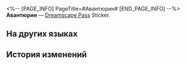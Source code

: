 <%-- [PAGE_INFO]
PageTitle=#Авантюрин#
[END_PAGE_INFO] --%>
{{Предмет Инфобокс
|id          = 225003
|Изображение = Dreamscape Pass Sticker Авантюрин.png
|Тип         = Dreamscape Pass Sticker
|Тип2        = Прах к праху, пепел к пеплу Stickers
|Инвентарь   = 
|Редкость    = 4
|Эффект      = 
|Описание    = Пронумерованные наклейки, используемые для украшения дневника сновидений. Бывают самыми разными.
|Источник1   = [[Открыто по умолчанию]]
}}
{{Описание|Вижу. Продолжай побеждать.}}
'''Авантюрин''' — [[Dreamscape Pass]] Sticker.

==На других языках==
{{На других языках
|en   = Aventurine
|zhs  = 砂金
|zht  = 砂金
|ja   = アベンチュリン
|ko   = 어벤츄린
|es   = Aventurino
|fr   = Aventurine
|ru   = Авантюрин
|th   = Aventurine
|vi   = Aventurine
|de   = Aventurin
|id   = Aventurine
|pt   = Aventurine
}}

==История изменений==
{{История изменений|3.5}}